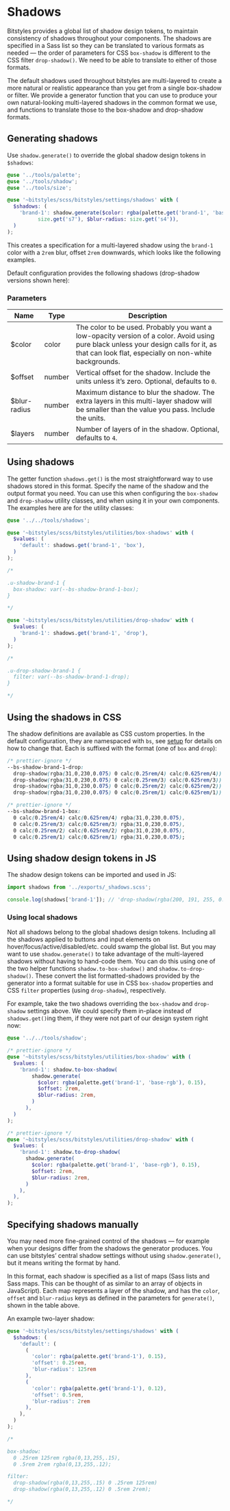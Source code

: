 
<Meta title="Design Tokens/Shadows/Overview" />

# Shadows

Bitstyles provides a global list of shadow design tokens, to maintain consistency of shadows throughout your components. The shadows are specified in a Sass list so they can be translated to various formats as needed — the order of parameters for CSS `box-shadow` is different to the CSS filter `drop-shadow()`. We need to be able to translate to either of those formats.

The default shadows used throughout bitstyles are multi-layered to create a more natural or realistic appearance than you get from a single box-shadow or filter. We provide a generator function that you can use to produce your own natural-looking multi-layered shadows in the common format we use, and functions to translate those to the box-shadow and drop-shadow formats.

## Generating shadows

Use `shadow.generate()` to override the global shadow design tokens in `$shadows`:

```scss
@use '../tools/palette';
@use '../tools/shadow';
@use '../tools/size';

@use '~bitstyles/scss/bitstyles/settings/shadows' with (
  $shadows: (
    'brand-1': shadow.generate($color: rgba(palette.get('brand-1', 'base-rgb'), 0.15), $offset:
          size.get('s7'), $blur-radius: size.get('s4')),
  )
);
```

This creates a specification for a multi-layered shadow using the `brand-1` color with a `2rem` blur, offset `2rem` downwards, which looks like the following examples.

<Canvas>
  <Story id="utilities-shadow--brand-1" />
  <Story id="utilities-drop-shadow--brand-1" />
</Canvas>

Default configuration provides the following shadows (drop-shadow versions shown here):

<Canvas>
  <Story id="design-tokens-shadows--brand-1" />
  <Story id="design-tokens-shadows--brand-1-center" />
  <Story id="design-tokens-shadows--brand-2" />
  <Story id="design-tokens-shadows--gray" />
  <Story id="design-tokens-shadows--gray-center" />
  <Story id="design-tokens-shadows--positive" />
  <Story id="design-tokens-shadows--warning" />
  <Story id="design-tokens-shadows--danger" />
</Canvas>

### Parameters

| Name         | Type   | Description                                                                                                                                                                                   |
| ------------ | ------ | --------------------------------------------------------------------------------------------------------------------------------------------------------------------------------------------- |
| $color       | color  | The color to be used. Probably you want a low-opacity version of a color. Avoid using pure black unless your design calls for it, as that can look flat, especially on non-white backgrounds. |
| $offset      | number | Vertical offset for the shadow. Include the units unless it’s zero. Optional, defaults to `0`.                                                                                                |
| $blur-radius | number | Maximum distance to blur the shadow. The extra layers in this multi-layer shadow will be smaller than the value you pass. Include the units.                                                  |
| $layers      | number | Number of layers of in the shadow. Optional, defaults to `4`.                                                                                                                                 |

## Using shadows

The getter function `shadows.get()` is the most straightforward way to use shadows stored in this format. Specify the name of the shadow and the output format you need. You can use this when configuring the `box-shadow` and `drop-shadow` utility classes, and when using it in your own components. The examples here are for the utility classes:

```scss
@use '../../tools/shadows';

@use '~bitstyles/scss/bitstyles/utilities/box-shadows' with (
  $values: (
    'default': shadows.get('brand-1', 'box'),
  )
);

/*

.u-shadow-brand-1 {
  box-shadow: var(--bs-shadow-brand-1-box);
}

*/

@use '~bitstyles/scss/bitstyles/utilities/drop-shadow' with (
  $values: (
    'brand-1': shadows.get('brand-1', 'drop'),
  )
);

/*

.u-drop-shadow-brand-1 {
  filter: var(--bs-shadow-brand-1-drop);
}

*/
```

## Using the shadows in CSS

The shadow definitions are available as CSS custom properties. In the default configuration, they are namespaced with `bs`, see [setup](/story/design-tokens-setup--page) for details on how to change that. Each is suffixed with the format (one of `box` and `drop`):

```css
/* prettier-ignore */
--bs-shadow-brand-1-drop:
  drop-shadow(rgba(31,0,230,0.075) 0 calc(0.25rem/4) calc(0.625rem/4))
  drop-shadow(rgba(31,0,230,0.075) 0 calc(0.25rem/3) calc(0.625rem/3))
  drop-shadow(rgba(31,0,230,0.075) 0 calc(0.25rem/2) calc(0.625rem/2))
  drop-shadow(rgba(31,0,230,0.075) 0 calc(0.25rem/1) calc(0.625rem/1));

/* prettier-ignore */
--bs-shadow-brand-1-box:
  0 calc(0.25rem/4) calc(0.625rem/4) rgba(31,0,230,0.075),
  0 calc(0.25rem/3) calc(0.625rem/3) rgba(31,0,230,0.075),
  0 calc(0.25rem/2) calc(0.625rem/2) rgba(31,0,230,0.075),
  0 calc(0.25rem/1) calc(0.625rem/1) rgba(31,0,230,0.075);
```

## Using shadow design tokens in JS

The shadow design tokens can be imported and used in JS:

```js
import shadows from '../exports/_shadows.scss';

console.log(shadows['brand-1']); // 'drop-shadow(rgba(200, 191, 255, 0.125) 0 0.5rem 0.5rem) drop-shadow(rgba(200, 191, 255, 0.125) 0 0.6666666667rem 0.6666666667rem) drop-shadow(rgba(200, 191, 255, 0.125) 0 1rem 1rem) drop-shadow(rgba(200, 191, 255, 0.125) 0 2rem 2rem)'
```

### Using local shadows

Not all shadows belong to the global shadows design tokens. Including all the shadows applied to buttons and input elements on hover/focus/active/disabled/etc. could swamp the global list. But you may want to use `shadow.generate()` to take advantage of the multi-layered shadows without having to hand-code them. You can do this using one of the two helper functions `shadow.to-box-shadow()` and `shadow.to-drop-shadow()`. These convert the list formatted-shadows provided by the generator into a format suitable for use in CSS `box-shadow` properties and CSS `filter` properties (using `drop-shadow`), respectively.

For example, take the two shadows overriding the `box-shadow` and `drop-shadow` settings above. We could specify them in-place instead of `shadows.get()`ing them, if they were not part of our design system right now:

```scss
@use '../../tools/shadow';

/* prettier-ignore */
@use '~bitstyles/scss/bitstyles/utilities/box-shadow' with (
  $values: (
    'brand-1': shadow.to-box-shadow(
        shadow.generate(
          $color: rgba(palette.get('brand-1', 'base-rgb'), 0.15),
          $offset: 2rem,
          $blur-radius: 2rem,
        )
      ),
  )
);

/* prettier-ignore */
@use '~bitstyles/scss/bitstyles/utilities/drop-shadow' with (
  $values: (
    'brand-1': shadow.to-drop-shadow(
      shadow.generate(
        $color: rgba(palette.get('brand-1', 'base-rgb'), 0.15),
        $offset: 2rem,
        $blur-radius: 2rem,
      )
    ),
  ),
);
```

## Specifying shadows manually

You may need more fine-grained control of the shadows — for example when your designs differ from the shadows the generator produces. You can use bitstyles’ central shadow settings without using `shadow.generate()`, but it means writing the format by hand.

In this format, each shadow is specified as a list of maps (Sass lists and Sass maps. This can be thought of as similar to an array of objects in JavaScript). Each map represents a layer of the shadow, and has the `color`, `offset` and `blur-radius` keys as defined in the parameters for `generate()`, shown in the table above.

An example two-layer shadow:

```scss
@use '~bitstyles/scss/bitstyles/settings/shadows' with (
  $shadows: (
    'default': (
      (
        'color': rgba(palette.get('brand-1'), 0.15),
        'offset': 0.25rem,
        'blur-radius': 125rem
      ),
      (
        'color': rgba(palette.get('brand-1'), 0.12),
        'offset': 0.5rem,
        'blur-radius': 2rem
      ),
    ),
  )
);

/*

box-shadow:
  0 .25rem 125rem rgba(0,13,255,.15),
  0 .5rem 2rem rgba(0,13,255,.12);

filter:
  drop-shadow(rgba(0,13,255,.15) 0 .25rem 125rem)
  drop-shadow(rgba(0,13,255,.12) 0 .5rem 2rem);

*/
```

